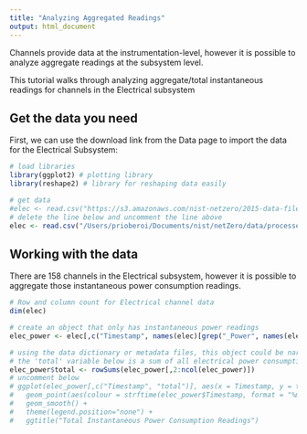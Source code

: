 ```yaml
---
title: "Analyzing Aggregated Readings"
output: html_document
---
```


Channels provide data at the instrumentation-level, however it is possible to analyze aggregate readings at the subsystem level.

This tutorial walks through analyzing aggregate/total instantaneous readings for channels in the Electrical subsystem

## Get the data you need

First, we can use the download link from the Data page to import the data for the Electrical Subsystem:

```r
# load libraries
library(ggplot2) # plotting library
library(reshape2) # library for reshaping data easily

# get data
#elec <- read.csv("https://s3.amazonaws.com/nist-netzero/2015-data-files/Elec.csv", header=TRUE, na.strings=c("NA", "NULL", "", " "))
# delete the line below and uncomment the line above
elec <- read.csv("/Users/prioberoi/Documents/nist/netZero/data/processed/Elec.csv", header=TRUE, na.strings=c("NA", "NULL", "", " "))

```

## Working with the data

There are 158 channels in the Electrical subsystem, however it is possible to aggregate those instantaneous power consumption readings.

```r
# Row and column count for Electrical channel data
dim(elec)

# create an object that only has instantaneous power readings
elec_power <- elec[,c("Timestamp", names(elec)[grep("_Power", names(elec))])]

# using the data dictionary or metadata files, this object could be narrowed down to power consumption in one room or for a specific appliance
# the 'total' variable below is a sum of all electrical power consumption channels
elec_power$total <- rowSums(elec_power[,2:ncol(elec_power)])
# uncomment below
# ggplot(elec_power[,c("Timestamp", "total")], aes(x = Timestamp, y = total)) +
#   geom_point(aes(colour = strftime(elec_power$Timestamp, format = "%m")), alpha = 0.4) +
#   geom_smooth() +
#   theme(legend.position="none") +
#   ggtitle("Total Instantaneous Power Consumption Readings")

```

